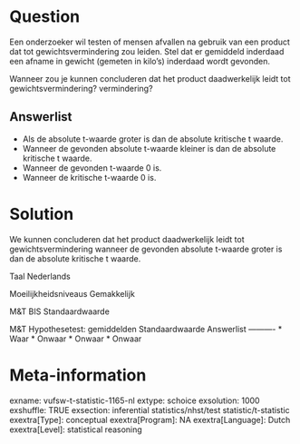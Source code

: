 Question
========
Een onderzoeker wil testen of mensen afvallen na gebruik van een product dat tot gewichtsvermindering zou leiden. Stel dat er gemiddeld inderdaad een afname in gewicht (gemeten in kilo's) inderdaad wordt gevonden.  
  
Wanneer zou je kunnen concluderen dat het product daadwerkelijk leidt tot gewichtsvermindering? vermindering?

Answerlist
----------
* Als de absolute t-waarde groter is dan de absolute kritische t waarde.
* Wanneer de gevonden absolute t-waarde kleiner is dan de absolute kritische t waarde.
* Wanneer de gevonden t-waarde 0 is.
* Wanneer de kritische t-waarde 0 is.

Solution
========

We kunnen concluderen dat het product daadwerkelijk leidt tot gewichtsvermindering wanneer de gevonden absolute t-waarde groter is dan de absolute kritische t waarde.

Taal Nederlands

Moeilijkheidsniveaus Gemakkelijk

M&T BIS Standaardwaarde

M&T Hypothesetest: gemiddelden Standaardwaarde
Answerlist
----------
* Waar
* Onwaar
* Onwaar
* Onwaar

Meta-information
================
exname: vufsw-t-statistic-1165-nl
extype: schoice
exsolution: 1000
exshuffle: TRUE
exsection: inferential statistics/nhst/test statistic/t-statistic
exextra[Type]: conceptual
exextra[Program]: NA
exextra[Language]: Dutch
exextra[Level]: statistical reasoning

